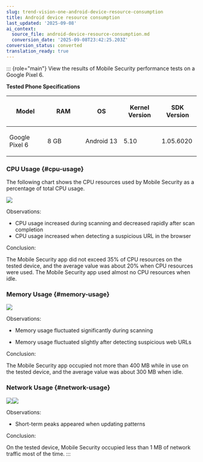 ```yaml
---
slug: trend-vision-one-android-device-resource-consumption
title: Android device resource consumption
last_updated: '2025-09-08'
ai_context:
  source_file: android-device-resource-consumption.md
  conversion_date: '2025-09-08T23:42:25.203Z'
conversion_status: converted
translation_ready: true
---
```


::: {role="main"}
View the results of Mobile Security performance tests on a Google Pixel 6.

**Tested Phone Specifications**

<table>
<colgroup>
<col style="width: 20%" />
<col style="width: 20%" />
<col style="width: 20%" />
<col style="width: 20%" />
<col style="width: 20%" />
</colgroup>
<thead>
<tr>
<th><p>Model</p></th>
<th><p>RAM</p></th>
<th><p>OS</p></th>
<th><p>Kernel Version</p></th>
<th><p>SDK Version</p></th>
</tr>
</thead>
<tbody>
<tr>
<td><p>Google Pixel 6</p></td>
<td><p>8 GB</p></td>
<td><p>Android 13</p></td>
<td><p>5.10</p></td>
<td><p>1.05.6020</p></td>
</tr>
</tbody>
</table>

### CPU Usage {#cpu-usage}

The following chart shows the CPU resources used by Mobile Security as a percentage of total CPU usage.

![](/images/androidCPU=GUID-aeda7e93-71c0-4e65-92d1-b9e8896b5373.webp)

Observations:

- CPU usage increased during scanning and decreased rapidly after scan completion
- CPU usage increased when detecting a suspicious URL in the browser

Conclusion:

The Mobile Security app did not exceed 35% of CPU resources on the tested device, and the average value was about 20% when CPU resources were used. The Mobile Security app used almost no CPU resources when idle.

### Memory Usage {#memory-usage}

![](/images/AndroidMem=GUID-96a7ae03-df1e-460f-8230-522ea2b9bb13.webp)

Observations:

- Memory usage fluctuated significantly during scanning

- Memory usage fluctuated slightly after detecting suspicious web URLs

Conclusion:

The Mobile Security app occupied not more than 400 MB while in use on the tested device, and the average value was about 300 MB when idle.

### Network Usage {#network-usage}

![](/images/androidNetworkData=GUID-61713e06-f92d-46ee-8427-5272b99b4fb1.webp)![](/images/AndroidNetworkData_2=GUID-ae6c43b9-875d-44d5-b24d-bdea28c0a5b1.webp)

Observations:

- Short-term peaks appeared when updating patterns

Conclusion:

On the tested device, Mobile Security occupied less than 1 MB of network traffic most of the time.
:::
